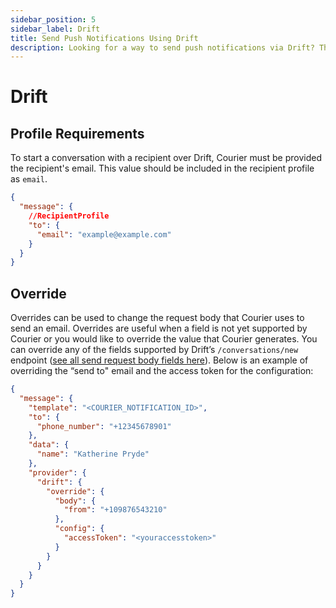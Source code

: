 ```yaml
---
sidebar_position: 5
sidebar_label: Drift
title: Send Push Notifications Using Drift
description: Looking for a way to send push notifications via Drift? This step-by-step tutorial will show you how to integrate Drift's API the easy way.
---
```


# Drift

## Profile Requirements

To start a conversation with a recipient over Drift, Courier must be provided the recipient's email. This value should be included in the recipient profile as `email`.

```json title=JSON
{
  "message": {
    //RecipientProfile
    "to": {
      "email": "example@example.com"
    }
  }
}
```

## Override

Overrides can be used to change the request body that Courier uses to send an email. Overrides are useful when a field is not yet supported by Courier or you would like to override the value that Courier generates. You can override any of the fields supported by Drift’s `/conversations/new` endpoint ([see all send request body fields here](https://devdocs.drift.com/docs/creating-a-conversation)). Below is an example of overriding the “send to" email and the access token for the configuration:

```json title=JSON
{
  "message": {
    "template": "<COURIER_NOTIFICATION_ID>",
    "to": {
      "phone_number": "+12345678901"
    },
    "data": {
      "name": "Katherine Pryde"
    },
    "provider": {
      "drift": {
        "override": {
          "body": {
            "from": "+109876543210"
          },
          "config": {
            "accessToken": "<youraccesstoken>"
          }
        }
      }
    }
  }
}
```
